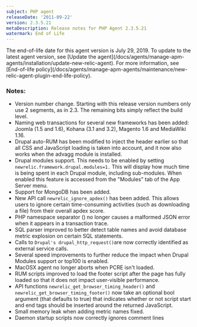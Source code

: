 ```yaml
---
subject: PHP agent
releaseDate: '2011-09-22'
version: 2.3.5.21
metaDescription: Release notes for PHP Agent 2.3.5.21
watermark: End of Life
---
```


<Callout variant="important">
  The end-of-life date for this agent version is July 29, 2019. To update to the latest agent version, see [Update the agent](/docs/agents/manage-apm-agents/installation/update-new-relic-agent). For more information, see [End-of-life policy](/docs/agents/manage-apm-agents/maintenance/new-relic-agent-plugin-end-life-policy).
</Callout>

### Notes:

* Version number change. Starting with this release version numbers only use 2 segments, as in 2.3. The remaining bits simply reflect the build level.
* Naming web transactions for several new frameworks has been added: Joomla (1.5 and 1.6), Kohana (3.1 and 3.2), Magento 1.6 and MediaWiki 1.16.
* Drupal auto-RUM has been modified to inject the header earlier so that all CSS and JavaScript loading is taken into account, and it now also works when the advagg module is installed.
* Drupal modules support. This needs to be enabled by setting `newrelic.framework.drupal.modules=1.` This will display how much time is being spent in each Drupal module, including sub-modules. When enabled this feature is accessed from the "Modules" tab of the App Server menu.
* Support for MongoDB has been added.
* New API call `newrelic_ignore_apdex()` has been added. This allows users to ignore certain time-consuming activities (such as downloading a file) from their overall apdex score.
* PHP namespace separator () no longer causes a malformed JSON error when it appears in a transaction trace.
* SQL parser improved to better detect table names and avoid database metric explosion on certain SQL statements.
* Calls to `Drupal's drupal_http_request()`are now correctly identified as external service calls.
* Several speed improvements to further reduce the impact when Drupal Modules support or top100 is enabled.
* MacOSX agent no longer aborts when PCRE isn't loaded.
* RUM scripts improved to load the footer script after the page has fully loaded so that it does not impact user-visible performance.
* API functions `newrelic_get_browser_timing_header()` and `newrelic_get_browser_timing_footer()` now take an optional bool argument (that defaults to true) that indicates whether or not script start and end tags should be inserted around the returned JavaScript.
* Small memory leak when adding metric names fixed.
* Daemon startup scripts now correctly ignores comment lines
